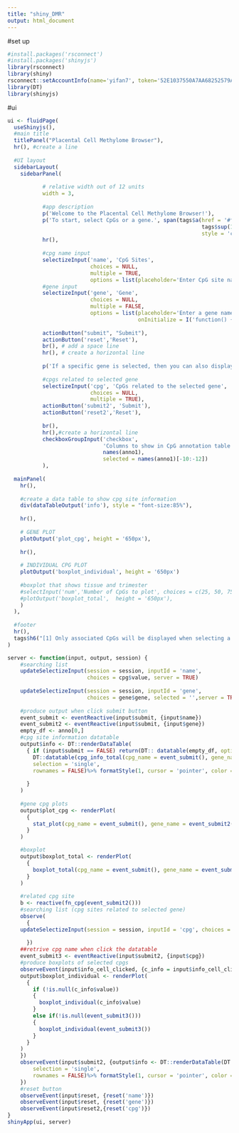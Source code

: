 ```yaml
---
title: "shiny_DMR"
output: html_document
---
```


#set up
```r
#install.packages('rsconnect')
#install.packages('shinyjs')
library(rsconnect)
library(shiny)
rsconnect::setAccountInfo(name='yifan7', token='52E1037550A7AA68252579A98EE8AA38', secret='+NlrJysSVZHa5LQQb9slmYRDXExPfjF0QbxMjUH1')
library(DT)
library(shinyjs)
```

#ui
```r
ui <- fluidPage(
  useShinyjs(),
  #main title
  titlePanel("Placental Cell Methylome Browser"),
  hr(), #create a line
  
  #UI layout
  sidebarLayout(
    sidebarPanel(
          
           # relative width out of 12 units
           width = 3,
       
           #app description
           p('Welcome to the Placental Cell Methylome Browser!'),
           p('To start, select CpGs or a gene.', span(tags$a(href = '#footer_1', 
                                                             tags$sup(1), 
                                                             style = 'color:blue'))),
           hr(),
           
           #cpg name input
           selectizeInput('name', 'CpG Sites', 
                          choices = NULL,
                          multiple = TRUE,
                          options = list(placeholder='Enter CpG site names' )),
           #gene input  
           selectizeInput('gene', 'Gene', 
                          choices = NULL, 
                          multiple = FALSE,
                          options = list(placeholder='Enter a gene name',
                                         onInitialize = I('function() { this.setValue(""); }'))),
           
           actionButton("submit", "Submit"),
           actionButton('reset','Reset'),
           br(), # add a space line
           hr(), # create a horizontal line
           
           p('If a specific gene is selected, then you can also display specific associated-CpGs'),
           
           #cpgs related to selected gene
           selectizeInput('cpg', 'CpGs related to the selected gene', 
                          choices = NULL,
                          multiple = TRUE),
           actionButton('submit2', 'Submit'),
           actionButton('reset2','Reset'),
           
           br(),
           hr(),#create a horizontal line
           checkboxGroupInput('checkbox', 
                              'Columns to show in CpG annotation table', 
                              names(anno1), 
                              selected = names(anno1)[-10:-12])
           ), 
  
  mainPanel(
    hr(),
  
    #create a data table to show cpg site information 
    div(dataTableOutput('info'), style = "font-size:85%"),
    
    hr(),
    
    # GENE PLOT
    plotOutput('plot_cpg', height = '650px'),
    
    hr(),
    
    # INDIVIDUAL CPG PLOT
    plotOutput('boxplot_individual', height = '650px')
  
    #boxplot that shows tissue and trimester
    #selectInput('num','Number of CpGs to plot', choices = c(25, 50, 75,100)),
    #plotOutput('boxplot_total',  height = '650px'),
    )
  ),
  
  #footer
  hr(),
  tags$h6("[1] Only associated CpGs will be displayed when selecting a gene. This CpG-gene mapping is based on the Illumina-provided EPIC array annotation.", id = "#footer_1")
)

server <- function(input, output, session) {
    #searching list
    updateSelectizeInput(session = session, inputId = 'name', 
                         choices = cpg$value, server = TRUE)
  
    updateSelectizeInput(session = session, inputId = 'gene', 
                         choices = gene$gene, selected = '',server = TRUE)
      
    #produce output when click submit button
    event_submit <- eventReactive(input$submit, {input$name})
    event_submit2 <- eventReactive(input$submit, {input$gene})
    empty_df <- anno[0,]
    #cpg site information datatable
    output$info <- DT::renderDataTable(
      { if (input$submit == FALSE) return(DT:: datatable(empty_df, options = list(paging = FALSE, searching = FALSE)))
        DT::datatable(cpg_info_total(cpg_name = event_submit(), gene_name = event_submit2())[,input$checkbox, drop = FALSE], options = list(pageLength = 5),
        selection = 'single',
        rownames = FALSE)%>% formatStyle(1, cursor = 'pointer', color = 'blue')
       
      }
    )
    
    #gene cpg plots
    output$plot_cpg <- renderPlot(
      {
        stat_plot(cpg_name = event_submit(), gene_name = event_submit2())
      }
    )

    #boxplot
    output$boxplot_total <- renderPlot(
      { 
        boxplot_total(cpg_name = event_submit(), gene_name = event_submit2(), nrow = (as.numeric(input$num) %/% 7))
      }
    )
    
    #related cpg site
    b <- reactive(fn_cpg(event_submit2()))
    #searching list (cpg sites related to selected gene)
    observe(
      {
    updateSelectizeInput(session = session, inputId = 'cpg', choices = b(), server = TRUE, selected = '')
        
      })
    ##retrive cpg name when click the datatable
    event_submit3 <- eventReactive(input$submit2, {input$cpg})
    #produce boxplots of selected cpgs
    observeEvent(input$info_cell_clicked, {c_info = input$info_cell_clicked
    output$boxplot_individual <- renderPlot(
      {
        if (!is.null(c_info$value))
        {
          boxplot_individual(c_info$value)
        }
        else if(!is.null(event_submit3()))
        {
          boxplot_individual(event_submit3())
        }
      }
    )
    })
    observeEvent(input$submit2, {output$info <- DT::renderDataTable(DT::datatable(cpg_info_total(cpg_name = event_submit(), gene_name = event_submit2())[,input$checkbox, drop = FALSE], options = list(pageLength = 5),
        selection = 'single',
        rownames = FALSE)%>% formatStyle(1, cursor = 'pointer', color = 'blue'))
    })
    #reset button
    observeEvent(input$reset, {reset('name')})
    observeEvent(input$reset, {reset('gene')})
    observeEvent(input$reset2,{reset('cpg')})
}
shinyApp(ui, server)
```


